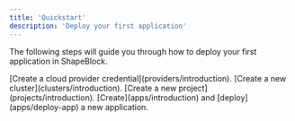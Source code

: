 ```yaml
---
title: 'Quickstart'
description: 'Deploy your first application'
---
```


The following steps will guide you through how to deploy your first application in ShapeBlock.

<Steps>
  <Step title="Cloud provider">
    [Create a cloud provider credential](providers/introduction).
  </Step>
  <Step title="Cluster">
    [Create a new cluster](clusters/introduction).
  </Step>
  <Step title="New project">
    [Create a new project](projects/introduction).
  </Step>
  <Step title="Application">
    [Create](apps/introduction) and [deploy](apps/deploy-app) a new application.
  </Step>
</Steps>
